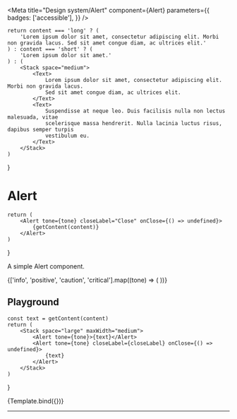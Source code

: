 
<Meta
    title="Design system/Alert"
    component={Alert}
    parameters={{
        badges: ['accessible'],
    }}
/>

    return content === 'long' ? (
        'Lorem ipsum dolor sit amet, consectetur adipiscing elit. Morbi non gravida lacus. Sed sit amet congue diam, ac ultrices elit.'
    ) : content === 'short' ? (
        'Lorem ipsum dolor sit amet.'
    ) : (
        <Stack space="medium">
            <Text>
                Lorem ipsum dolor sit amet, consectetur adipiscing elit. Morbi non gravida lacus.
                Sed sit amet congue diam, ac ultrices elit.
            </Text>
            <Text>
                Suspendisse at neque leo. Duis facilisis nulla non lectus malesuada, vitae
                scelerisque massa hendrerit. Nulla lacinia luctus risus, dapibus semper turpis
                vestibulum eu.
            </Text>
        </Stack>
    )
}

# Alert

    return (
        <Alert tone={tone} closeLabel="Close" onClose={() => undefined}>
            {getContent(content)}
        </Alert>
    )
}

A simple Alert component.

<Canvas>
    <Story
        name="Main demo"
        parameters={{
            docs: { source: { type: 'code' } },
            chromatic: { disableSnapshot: false },
        }}
    >
        <Stack space="xxlarge">
            <Stack space="large">
                {['info', 'positive', 'caution', 'critical'].map((tone) => (
                    <AlertWrapper tone={tone} content="longer" />
                ))}
            </Stack>
        </Stack>
    </Story>
</Canvas>

## Playground

    const text = getContent(content)
    return (
        <Stack space="large" maxWidth="medium">
            <Alert tone={tone}>{text}</Alert>
            <Alert tone={tone} closeLabel={closeLabel} onClose={() => undefined}>
                {text}
            </Alert>
        </Stack>
    )
}

<Canvas>
    <Story
        name="Playground"
        parameters={{ docs: { source: { type: 'code' } } }}
        argTypes={{
            content: {
                control: { type: 'inline-radio' },
                options: ['short', 'long', 'longer'],
                defaultValue: 'short',
            },
            tone: {
                options: ['info', 'positive', 'caution', 'critical'],
                control: { type: 'inline-radio' },
                defaultValue: 'info',
            },
            closeLabel: {
                control: { type: 'text' },
                defaultValue: 'Close',
            },
            id: { control: false },
            onClose: { control: false },
        }}
    >
        {Template.bind({})}
    </Story>
</Canvas>

---

<Description of={Alert} />
<ArgsTable of={Alert} />
